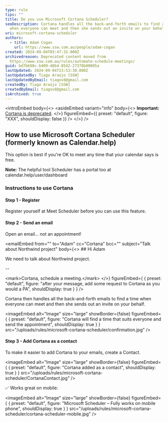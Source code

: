 ```yaml
---
type: rule
tips: ""
title: Do you use Microsoft Cortana Scheduler?
seoDescription: Cortana handles all the back-and-forth emails to find a time
  when everyone can meet and then she sends out an invite on your behalf.
uri: microsoft-cortana-scheduler
authors:
  - title: Adam Cogan
    url: https://www.ssw.com.au/people/adam-cogan
created: 2024-09-04T03:47:32.000Z
archivedreason: Deprecated content moved from
  https://www.ssw.com.au/rules/automate-schedule-meetings/
guid: bd7b698c-b409-48b4-8542-27378b80085a
lastUpdated: 2024-09-04T23:53:30.000Z
lastUpdatedBy: Tiago Araújo [SSW]
lastUpdatedByEmail: tiagov8@gmail.com
createdBy: Tiago Araújo [SSW]
createdByEmail: tiagov8@gmail.com
isArchived: true
---
```


<introEmbed
  body={<>
<asideEmbed
  variant="info"
  body={<>
    **Important:** [Cortana is deprecated](https://support.microsoft.com/en-us/topic/end-of-support-for-cortana-d025b39f-ee5b-4836-a954-0ab646ee1efa).
  </>}
  figureEmbed={{
    preset: "default",
    figure: "XXX",
    shouldDisplay: false
  }}
/>
  </>}
/>
## How to use Microsoft Cortana Scheduler (formerly known as Calendar.help)

This option is best if you're OK to meet any time that your calendar says is free.

**Note:** The helpful tool Scheduler has a portal too at calendar.help/user/dashboard

### Instructions to use Cortana

#### Step 1 - Register

Register yourself at Meet Scheduler before you can use this feature.

#### Step 2 - Send an email

Open an email... not an appointment!

<emailEmbed
  from=""
  to="Adam"
  cc="Cortana"
  bcc=""
  subject="Talk about Northwind project"
  body={<>
    ## Hi Adam

We need to talk about Northwind project.

--

&lt;mark&gt;Cortana, schedule a meeting.&lt;/mark&gt;
  </>}
  figureEmbed={ {
    preset: "default",
    figure: "after your message, add some request to Cortana as you would a PA",
    shouldDisplay: true
  } }
/>

Cortana then handles all the back-and-forth emails to find a time when everyone can meet and then she sends out an invite on your behalf.


<imageEmbed
  alt="Image"
  size="large"
  showBorder={false}
  figureEmbed={ {
    preset: "default",
    figure: "Cortana will find a time that suits everyone and send the appointment",
    shouldDisplay: true
  } }
  src="/uploads/rules/microsoft-cortana-scheduler/confirmation.jpg"
/>

#### Step 3 - Add Cortana as a contact

To make it easier to add Cortana to your emails, create a Contact.


<imageEmbed
  alt="Image"
  size="large"
  showBorder={false}
  figureEmbed={ {
    preset: "default",
    figure: "Cortana added as a contact",
    shouldDisplay: true
  } }
  src="/uploads/rules/microsoft-cortana-scheduler/CortanaContact.jpg"
/>

✅ Works great on mobile:


<imageEmbed
  alt="Image"
  size="large"
  showBorder={false}
  figureEmbed={ {
    preset: "default",
    figure: "Microsoft Scheduler – Fully works on mobile phone",
    shouldDisplay: true
  } }
  src="/uploads/rules/microsoft-cortana-scheduler/cortana-scheduler-mobile.jpg"
/>
